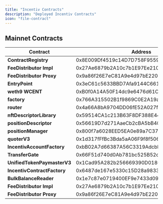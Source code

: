 ```yaml
---
title: "Incentiv Contracts"
description: "Deployed Incentiv Contracts"
icon: "file-contract"
---
```


## Mainnet Contracts

| **Contract**                | **Address**                                |
| --------------------------- | ------------------------------------------ |
| **ContractRegistry**        | 0x8E009Df4519c14D7D758F955993413F2e68CAB3E |
| **FeeDistributor Impl**     | 0x27Ae6879b2A10c7b1E97Ee210c2aC5896c5Aee4d |
| **FeeDistributor Proxy**    | 0x9a86f26E7eC81A9e4d97bE2200fa7b66A82046B2 |
| **EntryPoint**              | 0x3eC61c5633BBD7Afa9144C6610930489736a72d4 |
| **weth9 WCENT**             | 0xB0f0A14A50F14dc9e6476d61C00cF0375Dd4EB04 |
| **factory**                 | 0x766A315502B1f9869C0E2A19aEA6D6f55b0ad108 |
| **router**                  | 0x4a66A8bA9704DD06fE52A027f2B16a3F5D11B048 |
| **nftDescriptorLibrary**    | 0x59514CA1c213B63F8DF388E4435aD12E92c2C34f |
| **positionDescriptor**      | 0x56619D7d271AaeCb2cBA5bB40CC6B2149544127f |
| **positionManager**         | 0x800f7a6028EED5EA0e89a7C3799e13B5DE4f1D28 |
| **quoterV3**                | 0x1d317fFfBc3Bda5aA06F9f8f506e8C6082dC415A |
| **IncentivAccountFactory**  | 0xbB02A7d66387A56C3319Adcbb24c518eA95bB83d |
| **TransferGate**            | 0x66F51d740d0Ab781bc525B52d0d35D0585086Aa1 |
| **UnifiedTokenPaymasterV3** | 0x1Cad95A282b256669390D0180ba518f6DBbef040 |
| **IncentivContractFactory** | 0x6487de167e5330c15D28a98338bde91083D2897e |
| **BulkBalanceReader**       | 0x1e7c87e0719400EF9e7433d09f6f98fB3994993f |
| **FeeDistributor Impl**     | 0x27Ae6879b2A10c7b1E97Ee210c2aC5896c5Aee4d |
| **FeeDistributor Proxy**    | 0x9a86f26E7eC81A9e4d97bE2200fa7b66A82046B2 |